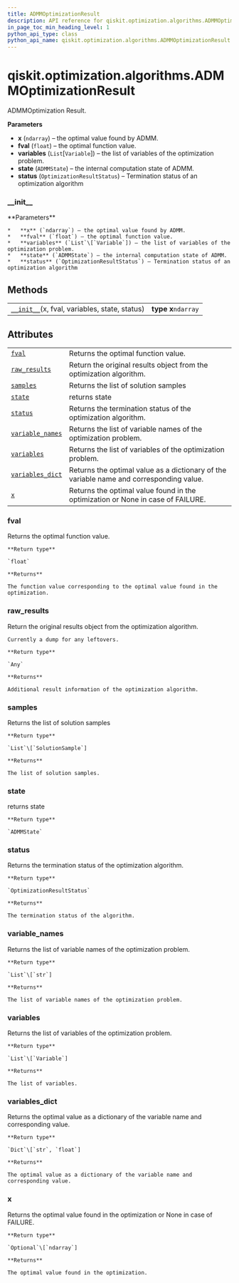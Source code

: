 ```yaml
---
title: ADMMOptimizationResult
description: API reference for qiskit.optimization.algorithms.ADMMOptimizationResult
in_page_toc_min_heading_level: 1
python_api_type: class
python_api_name: qiskit.optimization.algorithms.ADMMOptimizationResult
---
```


# qiskit.optimization.algorithms.ADMMOptimizationResult

<Class id="qiskit.optimization.algorithms.ADMMOptimizationResult" isDedicatedPage={true} github="https://github.com/qiskit-community/qiskit-aqua/tree/stable/0.9/qiskit/optimization/algorithms/admm_optimizer.py" signature="ADMMOptimizationResult(x, fval, variables, state, status)" modifiers="class">
  ADMMOptimization Result.

  **Parameters**

  *   **x** (`ndarray`) – the optimal value found by ADMM.
  *   **fval** (`float`) – the optimal function value.
  *   **variables** (`List`\[`Variable`]) – the list of variables of the optimization problem.
  *   **state** (`ADMMState`) – the internal computation state of ADMM.
  *   **status** (`OptimizationResultStatus`) – Termination status of an optimization algorithm

  ### \_\_init\_\_

  <Function id="qiskit.optimization.algorithms.ADMMOptimizationResult.__init__" signature="__init__(x, fval, variables, state, status)">
    **Parameters**

    *   **x** (`ndarray`) – the optimal value found by ADMM.
    *   **fval** (`float`) – the optimal function value.
    *   **variables** (`List`\[`Variable`]) – the list of variables of the optimization problem.
    *   **state** (`ADMMState`) – the internal computation state of ADMM.
    *   **status** (`OptimizationResultStatus`) – Termination status of an optimization algorithm
  </Function>

  ## Methods

  |                                                                                                                                                                                   |                     |
  | --------------------------------------------------------------------------------------------------------------------------------------------------------------------------------- | ------------------- |
  | [`__init__`](#qiskit.optimization.algorithms.ADMMOptimizationResult.__init__ "qiskit.optimization.algorithms.ADMMOptimizationResult.__init__")(x, fval, variables, state, status) | **type x**`ndarray` |

  ## Attributes

  |                                                                                                                                                                  |                                                                                         |
  | ---------------------------------------------------------------------------------------------------------------------------------------------------------------- | --------------------------------------------------------------------------------------- |
  | [`fval`](#qiskit.optimization.algorithms.ADMMOptimizationResult.fval "qiskit.optimization.algorithms.ADMMOptimizationResult.fval")                               | Returns the optimal function value.                                                     |
  | [`raw_results`](#qiskit.optimization.algorithms.ADMMOptimizationResult.raw_results "qiskit.optimization.algorithms.ADMMOptimizationResult.raw_results")          | Return the original results object from the optimization algorithm.                     |
  | [`samples`](#qiskit.optimization.algorithms.ADMMOptimizationResult.samples "qiskit.optimization.algorithms.ADMMOptimizationResult.samples")                      | Returns the list of solution samples                                                    |
  | [`state`](#qiskit.optimization.algorithms.ADMMOptimizationResult.state "qiskit.optimization.algorithms.ADMMOptimizationResult.state")                            | returns state                                                                           |
  | [`status`](#qiskit.optimization.algorithms.ADMMOptimizationResult.status "qiskit.optimization.algorithms.ADMMOptimizationResult.status")                         | Returns the termination status of the optimization algorithm.                           |
  | [`variable_names`](#qiskit.optimization.algorithms.ADMMOptimizationResult.variable_names "qiskit.optimization.algorithms.ADMMOptimizationResult.variable_names") | Returns the list of variable names of the optimization problem.                         |
  | [`variables`](#qiskit.optimization.algorithms.ADMMOptimizationResult.variables "qiskit.optimization.algorithms.ADMMOptimizationResult.variables")                | Returns the list of variables of the optimization problem.                              |
  | [`variables_dict`](#qiskit.optimization.algorithms.ADMMOptimizationResult.variables_dict "qiskit.optimization.algorithms.ADMMOptimizationResult.variables_dict") | Returns the optimal value as a dictionary of the variable name and corresponding value. |
  | [`x`](#qiskit.optimization.algorithms.ADMMOptimizationResult.x "qiskit.optimization.algorithms.ADMMOptimizationResult.x")                                        | Returns the optimal value found in the optimization or None in case of FAILURE.         |

  ### fval

  <Function id="qiskit.optimization.algorithms.ADMMOptimizationResult.fval" signature="fval" modifiers="property">
    Returns the optimal function value.

    **Return type**

    `float`

    **Returns**

    The function value corresponding to the optimal value found in the optimization.
  </Function>

  ### raw\_results

  <Function id="qiskit.optimization.algorithms.ADMMOptimizationResult.raw_results" signature="raw_results" modifiers="property">
    Return the original results object from the optimization algorithm.

    Currently a dump for any leftovers.

    **Return type**

    `Any`

    **Returns**

    Additional result information of the optimization algorithm.
  </Function>

  ### samples

  <Function id="qiskit.optimization.algorithms.ADMMOptimizationResult.samples" signature="samples" modifiers="property">
    Returns the list of solution samples

    **Return type**

    `List`\[`SolutionSample`]

    **Returns**

    The list of solution samples.
  </Function>

  ### state

  <Function id="qiskit.optimization.algorithms.ADMMOptimizationResult.state" signature="state" modifiers="property">
    returns state

    **Return type**

    `ADMMState`
  </Function>

  ### status

  <Function id="qiskit.optimization.algorithms.ADMMOptimizationResult.status" signature="status" modifiers="property">
    Returns the termination status of the optimization algorithm.

    **Return type**

    `OptimizationResultStatus`

    **Returns**

    The termination status of the algorithm.
  </Function>

  ### variable\_names

  <Function id="qiskit.optimization.algorithms.ADMMOptimizationResult.variable_names" signature="variable_names" modifiers="property">
    Returns the list of variable names of the optimization problem.

    **Return type**

    `List`\[`str`]

    **Returns**

    The list of variable names of the optimization problem.
  </Function>

  ### variables

  <Function id="qiskit.optimization.algorithms.ADMMOptimizationResult.variables" signature="variables" modifiers="property">
    Returns the list of variables of the optimization problem.

    **Return type**

    `List`\[`Variable`]

    **Returns**

    The list of variables.
  </Function>

  ### variables\_dict

  <Function id="qiskit.optimization.algorithms.ADMMOptimizationResult.variables_dict" signature="variables_dict" modifiers="property">
    Returns the optimal value as a dictionary of the variable name and corresponding value.

    **Return type**

    `Dict`\[`str`, `float`]

    **Returns**

    The optimal value as a dictionary of the variable name and corresponding value.
  </Function>

  ### x

  <Function id="qiskit.optimization.algorithms.ADMMOptimizationResult.x" signature="x" modifiers="property">
    Returns the optimal value found in the optimization or None in case of FAILURE.

    **Return type**

    `Optional`\[`ndarray`]

    **Returns**

    The optimal value found in the optimization.
  </Function>
</Class>

